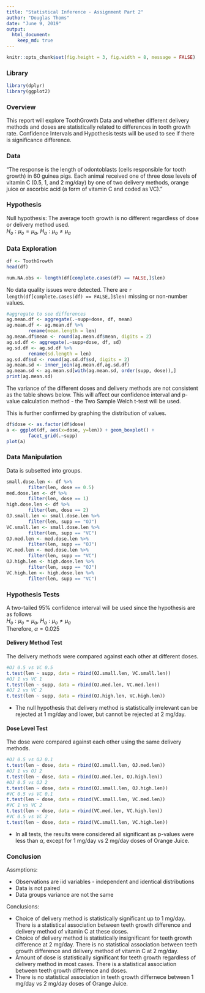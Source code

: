```yaml
---
title: "Statistical Inference - Assignment Part 2"
author: "Douglas Thoms"
date: "June 9, 2019"
output: 
  html_document:
    keep_md: true
---
```


```r
knitr::opts_chunk$set(fig.height = 3, fig.width = 8, message = FALSE)
```

### Library
```r
library(dplyr)
library(ggplot2)
```

### Overview
This report will explore ToothGrowth Data and whether different delivery methods and doses are statistically related to differences in tooth growth rate.  Confidence Intervals and Hypothesis tests will be used to see if there is significance difference.


### Data 
"The response is the length of odontoblasts (cells responsible for tooth growth) 
in 60 guinea pigs. Each animal received one of three dose levels of vitamin C (0.5, 1, and 2 mg/day) 
by one of two delivery methods, orange juice or ascorbic acid (a form of vitamin C and coded as VC)."
    
### Hypothesis

Null hypothesis: The average tooth growth is no different regardless of dose or delivery method used.  
$H_o: \mu_o = \mu_a$, $H_a: \mu_o \neq \mu_a$ 

### Data Exploration

```r
df <- ToothGrowth
head(df)
```


```r
num.NA.obs <- length(df[complete.cases(df) == FALSE,]$len)
```
No data quality issues were detected.  There are `r length(df[complete.cases(df) == FALSE,]$len)` missing or non-number values.

```r
#aggregate to see differences
ag.mean.df <- aggregate(.~supp+dose, df, mean)
ag.mean.df <- ag.mean.df %>%
        rename(mean.length = len)
ag.mean.df$mean <- round(ag.mean.df$mean, digits = 2)
ag.sd.df <- aggregate(.~supp+dose, df, sd)
ag.sd.df <- ag.sd.df %>%
        rename(sd.length = len)
ag.sd.df$sd <- round(ag.sd.df$sd, digits = 2)
ag.mean.sd <- inner_join(ag.mean.df,ag.sd.df)
ag.mean.sd <- ag.mean.sd[with(ag.mean.sd, order(supp, dose)),]
print(ag.mean.sd)
```
The variance of the different doses and delivery methods are not consistent as the table shows below.  This will affect our confidence interval and p-value calculation method - the Two Sample Welch t-test will be used.  

This is further confirmed by graphing the distribution of values.
```r
df$dose <- as.factor(df$dose)
a <- ggplot(df, aes(x=dose, y=len)) + geom_boxplot() +
        facet_grid(.~supp)
plot(a)
```

### Data Manipulation

Data is subsetted into groups.
```r
small.dose.len <- df %>%
        filter(len, dose == 0.5) 
med.dose.len <- df %>%
        filter(len, dose == 1) 
high.dose.len <- df %>%
        filter(len, dose == 2) 
OJ.small.len <- small.dose.len %>%
        filter(len, supp == "OJ")
VC.small.len <- small.dose.len %>%
        filter(len, supp == "VC")
OJ.med.len <- med.dose.len %>%
        filter(len, supp == "OJ")
VC.med.len <- med.dose.len %>%
        filter(len, supp == "VC")
OJ.high.len <- high.dose.len %>%
        filter(len, supp == "OJ")
VC.high.len <- high.dose.len %>%
        filter(len, supp == "VC")
```

### Hypothesis Tests

A two-tailed 95% confidence interval will be used since the hypothesis are as follows    
$H_o: \mu_o = \mu_a$, $H_a: \mu_o \neq \mu_a$  
Therefore, $\alpha=0.025$  

#### Delivery Method Test  

The delivery methods were compared against each other at different doses.
```r
#OJ 0.5 vs VC 0.5
t.test(len ~ supp, data = rbind(OJ.small.len, VC.small.len))
#OJ 1 vs VC 1
t.test(len ~ supp, data = rbind(OJ.med.len, VC.med.len))
#OJ 2 vs VC 2
t.test(len ~ supp, data = rbind(OJ.high.len, VC.high.len))
```
 * The null hypothesis that delivery method is statistically irrelevant can be rejected at 1 mg/day and lower, but cannot be rejected at 2 mg/day.   

#### Dose Level Test
The dose were compared against each other using the same delivery methods.
```r
#OJ 0.5 vs OJ 0.1
t.test(len ~ dose, data = rbind(OJ.small.len, OJ.med.len))
#OJ 1 vs OJ 2
t.test(len ~ dose, data = rbind(OJ.med.len, OJ.high.len))
#OJ 0.5 vs OJ 2
t.test(len ~ dose, data = rbind(OJ.small.len, OJ.high.len))
#VC 0.5 vs VC 0.1
t.test(len ~ dose, data = rbind(VC.small.len, VC.med.len))
#VC 1 vs VC 2
t.test(len ~ dose, data = rbind(VC.med.len, VC.high.len))
#VC 0.5 vs VC 2
t.test(len ~ dose, data = rbind(VC.small.len, VC.high.len))
```
 * In all tests, the results were considered all significant as p-values were less than $\alpha$, except for 1 mg/day vs 2 mg/day doses of Orange Juice.


### Conclusion

Assmptions:  

 * Observations are iid variables - independent and identical distributions
 * Data is not paired
 * Data groups variance are not the same

Conclusions:  

 * Choice of delivery method is statistically significant up to 1 mg/day.  There is a statistical association between teeth growth difference and delivery method of vitamin C at these doses.
 * Choice of delivery method is statistically insignificant for teeth growth difference at 2 mg/day.  There is no statistical association between teeth growth difference and delivery method of vitamin C at 2 mg/day.
 * Amount of dose is statistically significant for teeth growth regardless of delivery method in most cases.  There is a statistical association between teeth growth difference and doses.
 * There is no statistical association in teeth growth differnece between 1 mg/day vs 2 mg/day doses of Orange Juice.